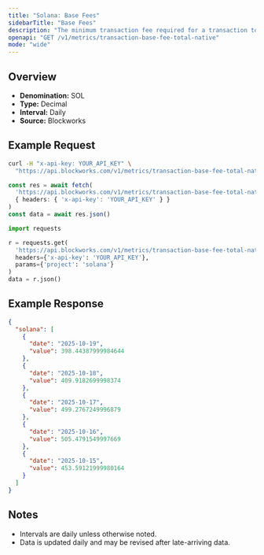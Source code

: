 ```yaml
---
title: "Solana: Base Fees"
sidebarTitle: "Base Fees"
description: "The minimum transaction fee required for a transaction to be included in a block"
openapi: "GET /v1/metrics/transaction-base-fee-total-native"
mode: "wide"
---
```


## Overview

- **Denomination:** SOL
- **Type:** Decimal
- **Interval:** Daily
- **Source:** Blockworks

## Example Request

<CodeGroup>

```bash cURL
curl -H "x-api-key: YOUR_API_KEY" \
  "https://api.blockworks.com/v1/metrics/transaction-base-fee-total-native?project=solana"
```

```typescript TypeScript
const res = await fetch(
  'https://api.blockworks.com/v1/metrics/transaction-base-fee-total-native?project=solana',
  { headers: { 'x-api-key': 'YOUR_API_KEY' } }
)
const data = await res.json()
```

```python Python
import requests

r = requests.get(
  'https://api.blockworks.com/v1/metrics/transaction-base-fee-total-native',
  headers={'x-api-key': 'YOUR_API_KEY'},
  params={'project': 'solana'}
)
data = r.json()
```

</CodeGroup>

## Example Response

```json
{
  "solana": [
    {
      "date": "2025-10-19",
      "value": 398.44387999984644
    },
    {
      "date": "2025-10-18",
      "value": 409.9182699998374
    },
    {
      "date": "2025-10-17",
      "value": 499.2767249996879
    },
    {
      "date": "2025-10-16",
      "value": 505.4791549997669
    },
    {
      "date": "2025-10-15",
      "value": 453.59121999980164
    }
  ]
}
```

## Notes
- Intervals are daily unless otherwise noted.
- Data is updated daily and may be revised after late-arriving data.